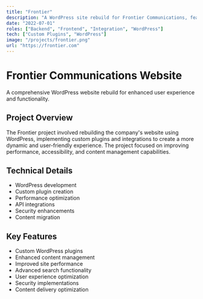 ```yaml
---
title: "Frontier"
description: "A WordPress site rebuild for Frontier Communications, featuring custom plugins and integrations for enhanced functionality."
date: "2022-07-01"
roles: ["Backend", "Frontend", "Integration", "WordPress"]
tech: ["Custom Plugins", "WordPress"]
image: "/projects/frontier.png"
url: "https://frontier.com"
---
```


# Frontier Communications Website

A comprehensive WordPress website rebuild for enhanced user experience and functionality.

## Project Overview

The Frontier project involved rebuilding the company's website using WordPress, implementing custom plugins and integrations to create a more dynamic and user-friendly experience. The project focused on improving performance, accessibility, and content management capabilities.

## Technical Details

- WordPress development
- Custom plugin creation
- Performance optimization
- API integrations
- Security enhancements
- Content migration

## Key Features

- Custom WordPress plugins
- Enhanced content management
- Improved site performance
- Advanced search functionality
- User experience optimization
- Security implementations
- Content delivery optimization
